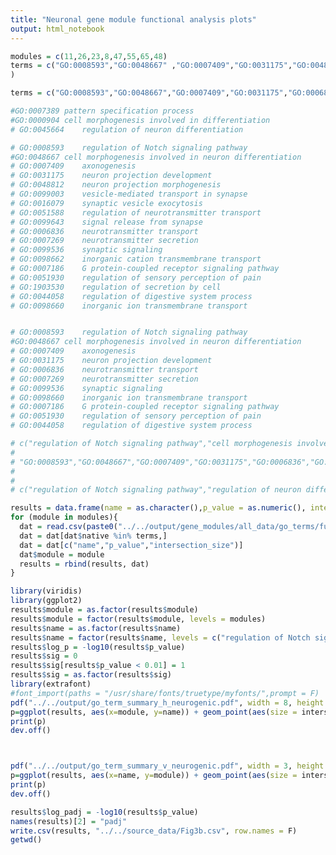 ```yaml
---
title: "Neuronal gene module functional analysis plots"
output: html_notebook
---
```



```r
modules = c(11,26,23,8,47,55,65,48)
terms = c("GO:0008593","GO:0048667"	,"GO:0007409","GO:0031175","GO:0048812","GO:0099003","GO:0016079","GO:0051588","GO:0099643","GO:0006836","GO:0007269", "GO:0099536","GO:0098662","GO:0007186","GO:0051930","GO:1903530","GO:0044058","GO:0098660"
)

terms = c("GO:0008593","GO:0048667","GO:0007409","GO:0031175","GO:0006836","GO:0007269","GO:0099536","GO:0098660","GO:0007186","GO:0051930","GO:0044058")

#GO:0007389	pattern specification process
#GO:0000904	cell morphogenesis involved in differentiation
# GO:0045664	regulation of neuron differentiation

# GO:0008593	regulation of Notch signaling pathway
#GO:0048667	cell morphogenesis involved in neuron differentiation
# GO:0007409	axonogenesis
# GO:0031175	neuron projection development
# GO:0048812	neuron projection morphogenesis
# GO:0099003	vesicle-mediated transport in synapse
# GO:0016079	synaptic vesicle exocytosis
# GO:0051588	regulation of neurotransmitter transport
# GO:0099643	signal release from synapse
# GO:0006836	neurotransmitter transport
# GO:0007269	neurotransmitter secretion
# GO:0099536	synaptic signaling
# GO:0098662	inorganic cation transmembrane transport
# GO:0007186	G protein-coupled receptor signaling pathway
# GO:0051930	regulation of sensory perception of pain
# GO:1903530	regulation of secretion by cell
# GO:0044058	regulation of digestive system process
# GO:0098660	inorganic ion transmembrane transport


# GO:0008593	regulation of Notch signaling pathway
#GO:0048667	cell morphogenesis involved in neuron differentiation
# GO:0007409	axonogenesis
# GO:0031175	neuron projection development
# GO:0006836	neurotransmitter transport
# GO:0007269	neurotransmitter secretion
# GO:0099536	synaptic signaling
# GO:0098660	inorganic ion transmembrane transport
# GO:0007186	G protein-coupled receptor signaling pathway
# GO:0051930	regulation of sensory perception of pain
# GO:0044058	regulation of digestive system process

# c("regulation of Notch signaling pathway","cell morphogenesis involved in neuron differentiation","axonogenesis","neuron projection development","neurotransmitter transport","neurotransmitter secretion","synaptic signaling","inorganic ion transmembrane transport","G protein-coupled receptor signaling pathway","regulation of sensory perception of pain","regulation of digestive system process")
# 
# "GO:0008593","GO:0048667","GO:0007409","GO:0031175","GO:0006836","GO:0007269","GO:0099536","GO:0098660","GO:0007186","GO:0051930","GO:0044058"
# 
# 
# c("regulation of Notch signaling pathway","regulation of neuron differentiation","axonogenesis","neuron projection development","neuron projection morphogenesis","vesicle-mediated transport in synapse","synaptic vesicle exocytosis","regulation of neurotransmitter transport","signal release from synapse","neurotransmitter transport","neurotransmitter secretion","synaptic signaling","inorganic cation transmembrane transport","G protein-coupled receptor signaling pathway","regulation of sensory perception of pain","regulation of secretion by cell","regulation of digestive system process","inorganic ion transmembrane transport")
```

```r
results = data.frame(name = as.character(),p_value = as.numeric(), intersection_size = as.numeric(),module = as.numeric())
for (module in modules){
  dat = read.csv(paste0("../../output/gene_modules/all_data/go_terms/functional_analysis_all/moduleG.M.", module,"_GO_BP.csv"))
  dat = dat[dat$native %in% terms,]
  dat = dat[c("name","p_value","intersection_size")]
  dat$module = module
  results = rbind(results, dat)
}
```


```r
library(viridis)
library(ggplot2)
results$module = as.factor(results$module)
results$module = factor(results$module, levels = modules)
results$name = as.factor(results$name)
results$name = factor(results$name, levels = c("regulation of Notch signaling pathway","cell morphogenesis involved in neuron differentiation","axonogenesis","neuron projection development","neurotransmitter transport","neurotransmitter secretion","synaptic signaling","inorganic ion transmembrane transport","G protein-coupled receptor signaling pathway","regulation of sensory perception of pain","regulation of digestive system process"))
results$log_p = -log10(results$p_value)
results$sig = 0
results$sig[results$p_value < 0.01] = 1 
results$sig = as.factor(results$sig)
library(extrafont)
#font_import(paths = "/usr/share/fonts/truetype/myfonts/",prompt = F)
pdf("../../output/go_term_summary_h_neurogenic.pdf", width = 8, height = 3.5)
p=ggplot(results, aes(x=module, y=name)) + geom_point(aes(size = intersection_size,color = results$sig)) +  scale_color_manual(values = c("black","red")) + theme(axis.text = element_text(family = "Helvetica", color = "black",size = 15)) + theme(legend.text = element_text(family = "Helvetica", color = "black",size = 15)) + theme(axis.title=element_text(size=15,family = "Helvetica", color = "black")) + theme_classic()  + theme(text = element_text(family = "Helvetica", color = "black",size = 15)) + theme(axis.text = element_text(family = "Helvetica", color = "black",size = 15)) + ylab("") + xlab("Gene Module") + theme(legend.title = element_blank()) + theme(axis.text.x = element_text(angle = 90))
print(p)
dev.off()



pdf("../../output/go_term_summary_v_neurogenic.pdf", width = 3, height = 6.5)
p=ggplot(results, aes(x=name, y=module)) + geom_point(aes(size = intersection_size,color = results$sig)) +  scale_color_manual(values = c("black","red")) + theme(axis.text = element_text(family = "Helvetica", color = "black",size = 15)) + theme(legend.text = element_text(family = "Helvetica", color = "black",size = 15)) + theme(axis.title=element_text(size=15,family = "Helvetica", color = "black")) + theme_classic()  + theme(text = element_text(family = "Helvetica", color = "black",size = 15)) + theme(axis.text = element_text(family = "Helvetica", color = "black",size = 15)) + ylab("") + ylab("Gene Module") + theme(legend.title = element_blank()) + theme(axis.text.x = element_text(angle = 90))
print(p)
dev.off()
```

```r
results$log_padj = -log10(results$p_value)
names(results)[2] = "padj"
write.csv(results, "../../source_data/Fig3b.csv", row.names = F)
getwd()
```


